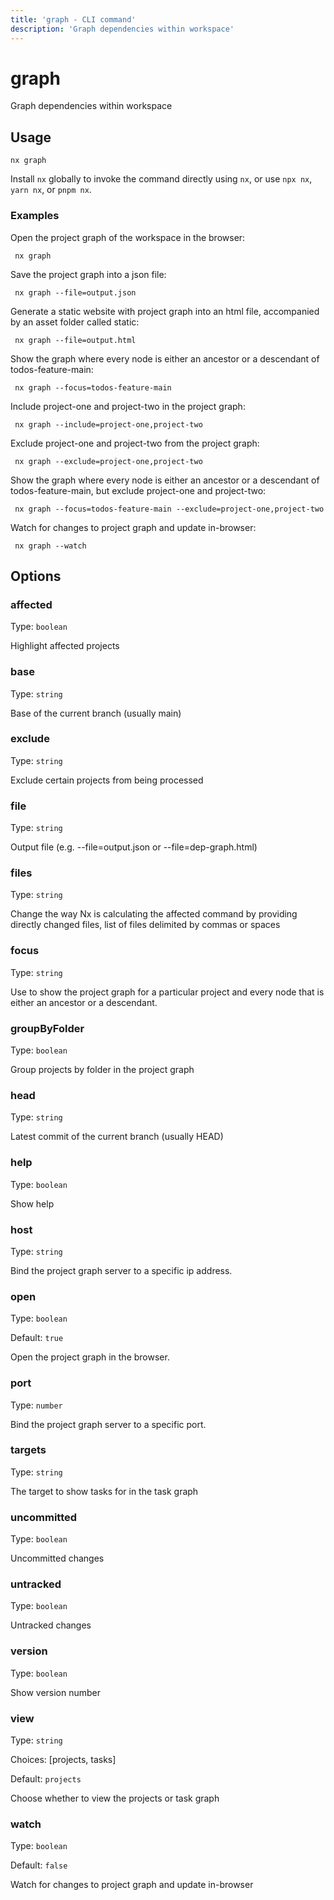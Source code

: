 ```yaml
---
title: 'graph - CLI command'
description: 'Graph dependencies within workspace'
---
```


# graph

Graph dependencies within workspace

## Usage

```shell
nx graph
```

Install `nx` globally to invoke the command directly using `nx`, or use `npx nx`, `yarn nx`, or `pnpm nx`.

### Examples

Open the project graph of the workspace in the browser:

```shell
 nx graph
```

Save the project graph into a json file:

```shell
 nx graph --file=output.json
```

Generate a static website with project graph into an html file, accompanied by an asset folder called static:

```shell
 nx graph --file=output.html
```

Show the graph where every node is either an ancestor or a descendant of todos-feature-main:

```shell
 nx graph --focus=todos-feature-main
```

Include project-one and project-two in the project graph:

```shell
 nx graph --include=project-one,project-two
```

Exclude project-one and project-two from the project graph:

```shell
 nx graph --exclude=project-one,project-two
```

Show the graph where every node is either an ancestor or a descendant of todos-feature-main, but exclude project-one and project-two:

```shell
 nx graph --focus=todos-feature-main --exclude=project-one,project-two
```

Watch for changes to project graph and update in-browser:

```shell
 nx graph --watch
```

## Options

### affected

Type: `boolean`

Highlight affected projects

### base

Type: `string`

Base of the current branch (usually main)

### exclude

Type: `string`

Exclude certain projects from being processed

### file

Type: `string`

Output file (e.g. --file=output.json or --file=dep-graph.html)

### files

Type: `string`

Change the way Nx is calculating the affected command by providing directly changed files, list of files delimited by commas or spaces

### focus

Type: `string`

Use to show the project graph for a particular project and every node that is either an ancestor or a descendant.

### groupByFolder

Type: `boolean`

Group projects by folder in the project graph

### head

Type: `string`

Latest commit of the current branch (usually HEAD)

### help

Type: `boolean`

Show help

### host

Type: `string`

Bind the project graph server to a specific ip address.

### open

Type: `boolean`

Default: `true`

Open the project graph in the browser.

### port

Type: `number`

Bind the project graph server to a specific port.

### targets

Type: `string`

The target to show tasks for in the task graph

### uncommitted

Type: `boolean`

Uncommitted changes

### untracked

Type: `boolean`

Untracked changes

### version

Type: `boolean`

Show version number

### view

Type: `string`

Choices: [projects, tasks]

Default: `projects`

Choose whether to view the projects or task graph

### watch

Type: `boolean`

Default: `false`

Watch for changes to project graph and update in-browser
